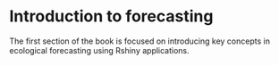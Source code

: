 # Introduction to forecasting

The first section of the book is focused on introducing key concepts in ecological forecasting using Rshiny applications.
